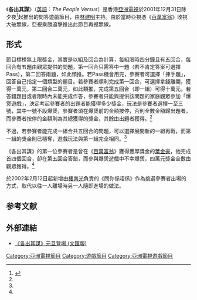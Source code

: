 《'''各出其謀'''》（[[英語|英語]]：''The People Versus''）是香港[[亞洲電視|亞洲電視]]於2001年12月31日除夕夜<ref name=first>{{Cite web |url=https://www.youtube.com/watch?v=bQLFxjzNz94 |title=各出奇謀 第一集 |accessdate=2015-04-07 |archive-date=2016-03-16 |archive-url=https://web.archive.org/web/20160316201536/https://www.youtube.com/watch?v=bQLFxjzNz94 |dead-url=no }}</ref>起推出的問答遊戲節目，由[[林建明|林建明]]主持。由於當時亞視憑《[[百萬富翁_(香港)|百萬富翁]]》收視大破無線，亞視乘勝追擊推出此節目再撼無線。

==形式==
節目標榜無上限獎金，其實是以組及回合為計算，每組限時四分鐘且有五回合，每回合有五題由觀眾提供的問題，第一回合只需答中一題（若不肯定答案可選擇Pass），第二回答兩題，如此類推。若Pass機會用完，參賽者可選擇「揀手題」，回答自己指定一個類型的題目。若參賽者順利完成第一回合，可選擇拿錢離開，獲得一萬元，第二回合二萬元，如此類推，完成第五回合（即一組）可得十萬元。若答錯題目或者限時內未能完成作答，參賽者只能與提供該問題的家庭觀眾參加「爆煲遊戲」，決定考起參賽者的出題者能獲得多少獎金，玩法是參賽者選擇一至三號，其中一號不設爆煲，參賽者須在爆煲前的金額按停，否則全數金額歸出題者，而參賽者按停的金額則為其總獲得的獎金，其餘由出題者獲得。<ref name=first/>

不過，若參賽者能完成一組合共五回合的問題，可以選擇展開新的一組再戰，而第一組的獎金則已穩奪，遊戲玩法與第一組完全相同。<ref name=first/>

《各出其謀》的第一位參賽者是曾在《[[百萬富翁_(香港)|百萬富翁]]》獲得豐厚獎金的[[葉金豪|葉金豪]]，他完成首四個回合，卻在第五回合答錯，而參與爆煲遊戲中不幸爆煲，四萬元獎金全數由觀眾獲得。<ref name=first/>

於2002年2月12日起新增由[[樓南光|樓南光]]負責的《問你係唔係》作為挑選參賽者出場的方式，取代以往一人離場時另一人隨即進場的做法。

==参考文献==
{{reflist}}

==外部連結==
*[https://web.archive.org/web/20150411151343/http://paper.wenweipo.com/2001/12/29/EN0112290025.htm 《各出其謀》元旦登場 (文匯報)]

[[Category:亞洲電視節目|Category:亞洲電視節目]]
[[Category:遊戲節目|Category:遊戲節目]]
[[Category:亞洲電視遊戲節目|Category:亞洲電視遊戲節目]]